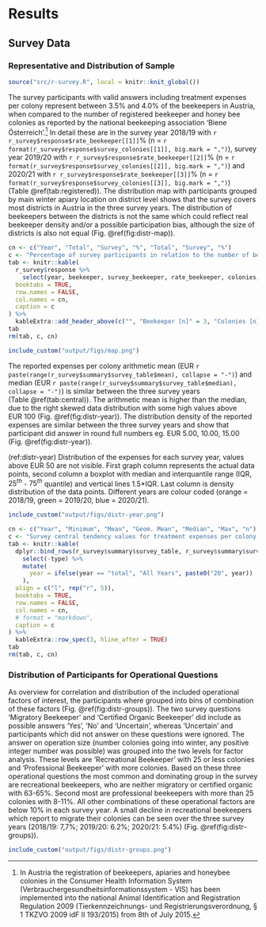 # Results
## Survey Data
### Representative and Distribution of Sample

```r
source("src/r-survey.R", local = knitr::knit_global())
```

The survey participants with valid answers including treatment expenses per colony represent between 3.5% and 4.0% of the beekeepers in Austria, when compared to the number of registered beekeeper and honey bee colonies as reported by the national beekeeping association 'Biene Österreich'.[^r-vis] In detail these are in the survey year 2018/19 with `r r_survey$response$rate_beekeeper[[1]]`% (n = `r format(r_survey$response$survey_colonies[[1]], big.mark = ",")`), survey year 2019/20 with `r r_survey$response$rate_beekeeper[[2]]`% (n = `r format(r_survey$response$survey_colonies[[2]], big.mark = ",")`) and 2020/21 with `r r_survey$response$rate_beekeeper[[3]]`% (n = `r format(r_survey$response$survey_colonies[[3]], big.mark = ",")`) (Table&nbsp;\@ref(tab:registered)). The distribution map with participants grouped by main winter apiary location on district level shows that the survey covers most districts in Austria in the three survey years. The distribution of beekeepers between the districts is not the same which could reflect real beekeeper density and/or a possible participation bias, although the size of districts is also not equal (Fig.&nbsp;\@ref(fig:distr-map)).

[^r-vis]: In Austria the registration of beekeepers, apiaries and honeybee colonies in the Consumer Health Information System (Verbrauchergesundheitsinformationssystem - VIS) has been implemented into the national Animal Identification and Registration Regulation 2009 (Tierkennzeichnungs- und Registrierungsverordnung, § 1 TKZVO 2009 idF II 193/2015) from 8th of July 2015.

```r
cn <- c("Year", "Total", "Survey", "%", "Total", "Survey", "%")
c <- "Percentage of survey participants in relation to the number of beekeepers in Austria as reported by the national beekeeping association 'Biene Österreich'."
tab <- knitr::kable(
  r_survey$response %>%
    select(year, beekeeper, survey_beekeeper, rate_beekeeper, colonies, survey_colonies, rate_colonies),
  booktabs = TRUE,
  row.names = FALSE,
  col.names = cn,
  caption = c
) %>%
  kableExtra::add_header_above(c("", "Beekeeper [n]" = 3, "Colonies [n]" = 3))
tab
rm(tab, c, cn)
```

```r
include_custom("output/figs/map.png")
```

The reported expenses per colony arithmetic mean (EUR&nbsp;`r paste(range(r_survey$summary$survey_table$mean), collapse = "-")`) and median (EUR&nbsp;`r paste(range(r_survey$summary$survey_table$median), collapse = "-")`) is similar between the three survey years (Table&nbsp;\@ref(tab:central)). The arithmetic mean is higher than the median, due to the right skewed data distribution with some high values above EUR&nbsp;100 (Fig.&nbsp;\@ref(fig:distr-year)). The distribution density of the reported expenses are similar between the three survey years and show that participant did answer in round full numbers eg. EUR&nbsp;5.00, 10.00, 15.00 (Fig.&nbsp;\@ref(fig:distr-year)).


(ref:distr-year) Distribution of the expenses for each survey year, values above EUR&nbsp;50 are not visible. First graph column represents the actual data points, second column a boxplot with median and interquantile range (IQR, $25^{th}$ - $75^{th}$ quantile) and vertical lines 1.5*IQR. Last column is density distribution of the data points. Different years are colour coded (orange = 2018/19, green = 2019/20, blue = 2020/21).

```r
include_custom("output/figs/distr-year.png")
```

```r
cn <- c("Year", "Minimum", "Mean", "Geom. Mean", "Median", "Max", "n")
c <- "Survey central tendency values for treatment expenses per colony for all years and additionally over all years. Column 'Mean' is the arithmetic mean, the 'Geom. Mean' (geometrical mean) was added as alternative to reduce the effect of positive outliers."
tab <- knitr::kable(
  dplyr::bind_rows(r_survey$summary$survey_table, r_survey$summary$survey_total) %>%
    select(-type) %>%
    mutate(
      year = ifelse(year == "total", "All Years", paste0("20", year))
    ),
  align = c("l", rep("r", 5)),
  booktabs = TRUE,
  row.names = FALSE,
  col.names = cn,
  # format = "markdown",
  caption = c
) %>%
  kableExtra::row_spec(3, hline_after = TRUE)
tab
rm(tab, c, cn)
```

### Distribution of Participants for Operational Questions {#operational-survey}

As overview for correlation and distribution of the included operational factors of interest, the participants where grouped into bins of combination of these factors (Fig.&nbsp;\@ref(fig:distr-groups)). The two survey questions 'Migratory Beekeeper' and 'Certified Organic Beekeeper' did include as possible answers 'Yes', 'No' and 'Uncertain', whereas 'Uncertain' and participants which did not answer on these questions were ignored. The answer on operation size (number colonies going into winter, any positive integer number was possible) was grouped into the two levels for factor analysis. These levels are 'Recreational Beekeeper' with 25 or less colonies and 'Professional Beekeeper' with more colonies. Based on these three operational questions the most common and dominating group in the survey are recreational beekeepers, who are neither migratory or certified organic with 63-65%. Second most are professional beekeepers with more than 25 colonies with 8-11%. All other combinations of these operational factors are below 10% in each survey year. A small decline in recreational beekeepers which report to migrate their colonies can be seen over the three survey years (2018/19: 7,7%; 2019/20: 6.2%; 2020/21: 5.4%) (Fig.&nbsp;\@ref(fig:distr-groups)).

```r
include_custom("output/figs/distr-groups.png")
```
